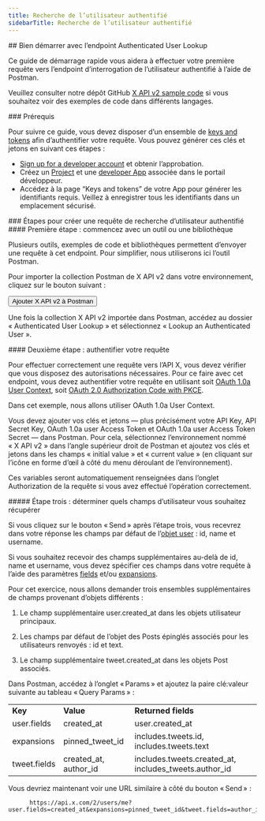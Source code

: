 ```yaml
---
title: Recherche de l’utilisateur authentifié
sidebarTitle: Recherche de l’utilisateur authentifié
---
```



<div id="getting-started-with-the-authenticated-user-lookup-endpoint">
  ## Bien démarrer avec l’endpoint Authenticated User Lookup
</div>

Ce guide de démarrage rapide vous aidera à effectuer votre première requête vers l’endpoint d’interrogation de l’utilisateur authentifié à l’aide de Postman.

Veuillez consulter notre dépôt GitHub [X API v2 sample code](https://github.com/xdevplatform/Twitter-API-v2-sample-code) si vous souhaitez voir des exemples de code dans différents langages.

<Note>
  ### Prérequis

  Pour suivre ce guide, vous devez disposer d’un ensemble de [keys and tokens](/fr/resources/fundamentals/authentication) afin d’authentifier votre requête. Vous pouvez générer ces clés et jetons en suivant ces étapes :

  * [Sign up for a developer account](https://developer.x.com/en/apply-for-access) et obtenir l’approbation.
  * Créez un [Project](/fr/resources/fundamentals/projects) et une [developer App](/fr/resources/fundamentals/developer-apps) associée dans le portail développeur.
  * Accédez à la page “Keys and tokens” de votre App pour générer les identifiants requis. Veillez à enregistrer tous les identifiants dans un emplacement sécurisé.
</Note>

<div id="steps-to-build-an-authenticated-user-lookup-request">
  ### Étapes pour créer une requête de recherche d’utilisateur authentifié
</div>

<div id="step-one-start-with-a-tool-or-library">
  #### Première étape : commencez avec un outil ou une bibliothèque
</div>

Plusieurs outils, exemples de code et bibliothèques permettent d’envoyer une requête à cet endpoint. Pour simplifier, nous utiliserons ici l’outil Postman.

Pour importer la collection Postman de X API v2 dans votre environnement, cliquez sur le bouton suivant :

<Button href="https://app.getpostman.com/run-collection/9956214-784efcda-ed4c-4491-a4c0-a26470a67400">
  Ajouter X API v2 à Postman
</Button>

Une fois la collection X API v2 importée dans Postman, accédez au dossier « Authenticated User Lookup » et sélectionnez « Lookup an Authenticated User ».

<div id="step-two-authenticate-your-request">
  #### Deuxième étape : authentifier votre requête
</div>

Pour effectuer correctement une requête vers l’API X, vous devez vérifier que vous disposez des autorisations nécessaires. Pour ce faire avec cet endpoint, vous devez authentifier votre requête en utilisant soit [OAuth 1.0a User Context](/fr/resources/fundamentals/authentication), soit [OAuth 2.0 Authorization Code with PKCE](fr/resources/fundamentals/authentication#oauth-2-0-authorization-code-flow-with-pkce-2).

Dans cet exemple, nous allons utiliser OAuth 1.0a User Context.

Vous devez ajouter vos clés et jetons — plus précisément votre API Key, API Secret Key, OAuth 1.0a user Access Token et OAuth 1.0a user Access Token Secret — dans Postman. Pour cela, sélectionnez l’environnement nommé « X API v2 » dans l’angle supérieur droit de Postman et ajoutez vos clés et jetons dans les champs « initial value » et « current value » (en cliquant sur l’icône en forme d’œil à côté du menu déroulant de l’environnement).

Ces variables seront automatiquement renseignées dans l’onglet Authorization de la requête si vous avez effectué l’opération correctement.
 

<div id="step-three-determine-which-user-fields-you-want-to-retrieve">
  ##### Étape trois : déterminer quels champs d’utilisateur vous souhaitez récupérer
</div>

Si vous cliquez sur le bouton « Send » après l’étape trois, vous recevrez dans votre réponse les champs par défaut de l’[objet user](/fr/x-api/fundamentals/data-dictionary#user) : id, name et username.

Si vous souhaitez recevoir des champs supplémentaires au-delà de id, name et username, vous devez spécifier ces champs dans votre requête à l’aide des paramètres [fields](/fr/x-api/fundamentals/fields) et/ou [expansions](/fr/x-api/fundamentals/expansions).

Pour cet exercice, nous allons demander trois ensembles supplémentaires de champs provenant d’objets différents :

1. Le champ supplémentaire user.created_at dans les objets utilisateur principaux.

2. Les champs par défaut de l’objet des Posts épinglés associés pour les utilisateurs renvoyés : id et text.

3. Le champ supplémentaire tweet.created_at dans les objets Post associés.

Dans Postman, accédez à l’onglet « Params » et ajoutez la paire clé:valeur suivante au tableau « Query Params » :

|     |     |     |
| :--- | :--- | :--- |
| **Key** | **Value** | **Returned fields** |
| user.fields | created_at | user.created_at |
| expansions | pinned_tweet_id | includes.tweets.id,  <br />includes.tweets.text |
| tweet.fields | created_at, author_id | includes.tweets.created_at, includes_tweets.author_id |

Vous devriez maintenant voir une URL similaire à côté du bouton « Send » :

```
      https://api.x.com/2/users/me?user.fields=created_at&expansions=pinned_tweet_id&tweet.fields=author_id,created_at
```